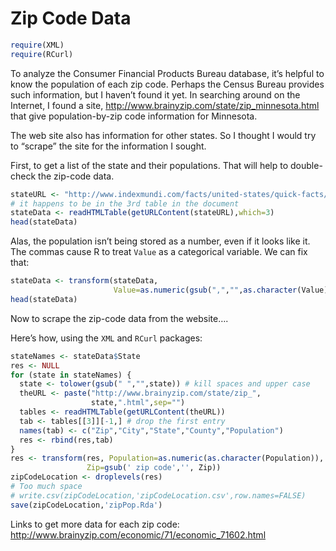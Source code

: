 Zip Code Data
===============

```r
require(XML)
require(RCurl)
``` 

To analyze the Consumer Financial Products Bureau database, it's helpful to know the population of each zip code.  Perhaps the Census Bureau provides such information, but I haven't found it yet.  In searching around on the Internet, I found a site, <http://www.brainyzip.com/state/zip_minnesota.html> that give population-by-zip code information for Minnesota.  

The web site also has information for other states.  So I thought I would try to "scrape" the site for the information I sought.

First, to get a list of the state and their populations.  That will help to double-check the zip-code data.
```r
stateURL <- "http://www.indexmundi.com/facts/united-states/quick-facts/all-states/population#table"
# it happens to be in the 3rd table in the document
stateData <- readHTMLTable(getURLContent(stateURL),which=3)
head(stateData)
```

Alas, the population isn't being stored as a number, even if it looks like it.  The commas cause R to treat `Value` as a categorical variable.  We can fix that:
```r
stateData <- transform(stateData,
                       Value=as.numeric(gsub(",","",as.character(Value))))
head(stateData)
```

Now to scrape the zip-code data from the website....


Here's how, using the `XML` and `RCurl` packages:
```r
stateNames <- stateData$State
res <- NULL
for (state in stateNames) {
  state <- tolower(gsub(" ","",state)) # kill spaces and upper case
  theURL <- paste("http://www.brainyzip.com/state/zip_",
                  state,".html",sep="")
  tables <- readHTMLTable(getURLContent(theURL))
  tab <- tables[[3]][-1,] # drop the first entry
  names(tab) <- c("Zip","City","State","County","Population")
  res <- rbind(res,tab)
}
res <- transform(res, Population=as.numeric(as.character(Population)),
                 Zip=gsub(' zip code','', Zip))
zipCodeLocation <- droplevels(res)
# Too much space
# write.csv(zipCodeLocation,'zipCodeLocation.csv',row.names=FALSE)
save(zipCodeLocation,'zipPop.Rda')
```

Links to get more data for each zip code: <http://www.brainyzip.com/economic/71/economic_71602.html>